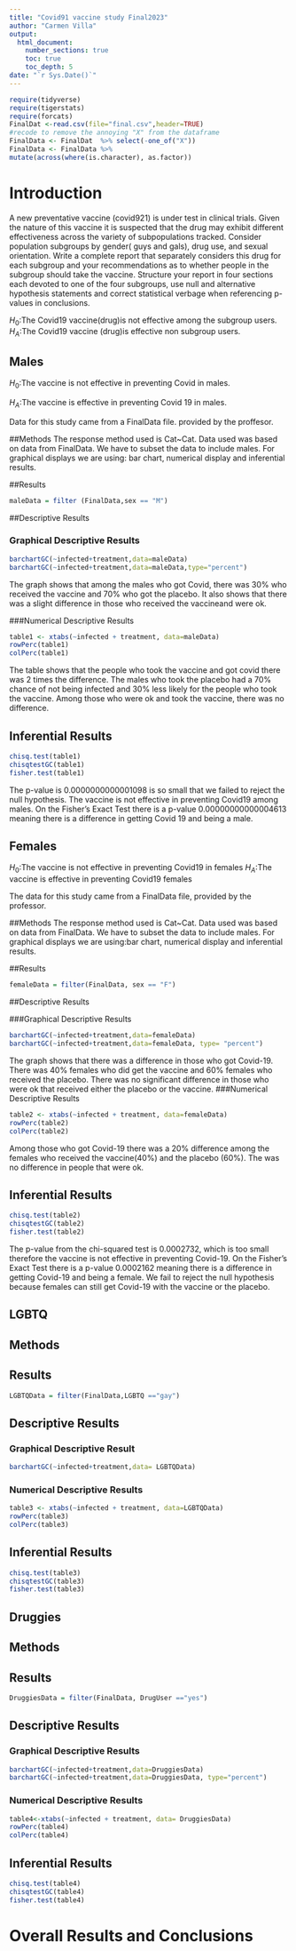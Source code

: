 ```yaml
---
title: "Covid91 vaccine study Final2023"
author: "Carmen Villa"
output: 
  html_document:
    number_sections: true
    toc: true
    toc_depth: 5
date: "`r Sys.Date()`" 
---
```


```r
require(tidyverse)
require(tigerstats)
require(forcats)
FinalDat <-read.csv(file="final.csv",header=TRUE)
#recode to remove the annoying "X" from the dataframe
FinalData <- FinalDat  %>% select(-one_of("X"))
FinalData <- FinalData %>%
mutate(across(where(is.character), as.factor))
```

# Introduction

A new  preventative vaccine (covid921) is under test in clinical trials. Given the nature of this vaccine it is suspected that the drug may exhibit different effectiveness across the variety of subpopulations tracked. Consider population subgroups by gender( guys and gals), drug use, and sexual orientation. Write a complete report that separately considers this drug for each subgroup and your recommendations as to whether people in the subgroup should take the vaccine. Structure your report in four sections each devoted to one of the four subgroups, use null and alternative hypothesis statements and correct statistical verbage when referencing p-values in conclusions.

$H_0$:The Covid19 vaccine(drug)is not effective among the subgroup users.
$H_A$:The Covid19 vaccine (drug)is effective non subgroup users.

## Males
$H_0$:The vaccine is not effective in preventing Covid in males.

$H_A$:The vaccine is effective in preventing Covid 19 in males.

Data for this study came from a FinalData file. provided by the proffesor.

##Methods
The response method used is Cat~Cat. Data used was based on data from FinalData. We have to subset the data to include males. For graphical displays we are using: bar chart, numerical display and inferential results.


##Results
```r
maleData = filter (FinalData,sex == "M")
```

##Descriptive Results

### Graphical Descriptive Results
```r
barchartGC(~infected+treatment,data=maleData)
barchartGC(~infected+treatment,data=maleData,type="percent")
```

The graph shows that among the males who got Covid, there was 30% who received the vaccine and 70% who got the placebo. It also shows that there was a slight difference in those who received the vaccineand were ok.

###Numerical Descriptive Results
```r
table1 <- xtabs(~infected + treatment, data=maleData)
rowPerc(table1)
colPerc(table1)
```
The table shows that the people who took the vaccine and got covid there was 2 times the difference. The males who took the placebo had a 70% chance of not being infected and 30% less likely for the people who took the vaccine. Among those who were ok and took the vaccine, there was no difference.


## Inferential Results
```r
chisq.test(table1)
chisqtestGC(table1)
fisher.test(table1)
```

The p-value is 0.0000000000001098 is so small that we failed to reject the null hypothesis. The vaccine is not effective in preventing Covid19 among males. On the Fisher's Exact Test there is a p-value 0.00000000000004613 meaning there is a difference in getting Covid 19 and being a male.

## Females
$H_0$:The vaccine is not effective in preventing Covid19 in females
$H_A$:The vaccine is effective in preventing Covid19 females

The data for this study came from a FinalData file, provided by the professor.

##Methods
The response method used is Cat~Cat. Data used was based on data from FinalData. We have to subset the data to include males. For graphical displays we are using:bar chart, numerical display and inferential results.

##Results
```r
femaleData = filter(FinalData, sex == "F")
```


##Descriptive Results


###Graphical Descriptive Results
```r
barchartGC(~infected+treatment,data=femaleData)
barchartGC(~infected+treatment,data=femaleData, type= "percent")
```

The graph shows that there was a difference in those who got Covid-19. There was 40% females who did get the vaccine and 60% females who received the placebo. There was no significant difference in those who were ok that received either the placebo or the vaccine.
###Numerical Descriptive Results
```r
table2 <- xtabs(~infected + treatment, data=femaleData)
rowPerc(table2)
colPerc(table2)
```
Among those who got Covid-19 there was a 20% difference among the females who received the vaccine(40%) and the placebo (60%). The was no difference in people that were ok.


## Inferential Results
```r
chisq.test(table2)
chisqtestGC(table2)
fisher.test(table2)
```

The p-value from the chi-squared test is 0.0002732, which is too small therefore the vaccine is not effective in preventing Covid-19. On the Fisher's Exact Test there is a p-value 0.0002162 meaning there is a difference in getting Covid-19  and being a female. We fail to reject the null hypothesis because females can still get Covid-19 with the vaccine or the placebo.



## LGBTQ
## Methods
## Results
```r
LGBTQData = filter(FinalData,LGBTQ =="gay")
```

## Descriptive Results
### Graphical Descriptive Result
```r
barchartGC(~infected+treatment,data= LGBTQData)
```

### Numerical Descriptive Results
```r
table3 <- xtabs(~infected + treatment, data=LGBTQData)
rowPerc(table3)
colPerc(table3)
```

## Inferential Results
```r
chisq.test(table3)
chisqtestGC(table3)
fisher.test(table3)
```


## Druggies

## Methods

## Results
```r
DruggiesData = filter(FinalData, DrugUser =="yes")
```





## Descriptive Results
### Graphical Descriptive Results
```r
barchartGC(~infected+treatment,data=DruggiesData)
barchartGC(~infected+treatment,data=DruggiesData, type="percent")
```
### Numerical Descriptive Results
```r
table4<-xtabs(~infected + treatment, data= DruggiesData)
rowPerc(table4)
colPerc(table4)
```



## Inferential Results
```r
chisq.test(table4)
chisqtestGC(table4)
fisher.test(table4)
```


# Overall Results and Conclusions